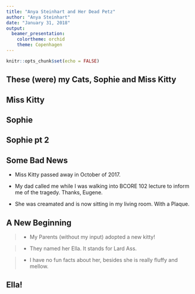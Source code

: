 ```yaml
---
title: "Anya Steinhart and Her Dead Petz"
author: "Anya Steinhart"
date: "January 31, 2018"
output: 
  beamer_presentation: 
    colortheme: orchid
    theme: Copenhagen
---
```


```r
knitr::opts_chunk$set(echo = FALSE)
```

## These (were) my Cats, Sophie and Miss Kitty 
\begin{picture}(320,260)
\put(1,1){\includegraphics[height=8.5cm]{IMG_2890.jpg}} \put(90,150){\begin{minipage}[t]{0.5\linewidth}
\end{minipage}}
\end{picture}

## Miss Kitty

\begin{picture}(300,250)
\put(0,20){\includegraphics[height=8cm]{IMG_8247.jpg}} \put(180,180){\begin{minipage}[t]{0.4\linewidth}
{\color{teal} Fun Facts about Miss Kitty: 

- \color{teal} She is a mancoon mix.   

- \color{teal} My parents adopted her after being in the shelter for 7 months!

-\color{teal} She went deaf when I was in high school.

-\color{teal} Her favorite activity is getting brushed.}
\end{minipage}}
\end{picture}

## Sophie
\begin{picture}(300,250)
\put(0,20){\includegraphics[height=8cm]{unnamed.jpg}} \put(188,250){\begin{minipage}[t]{0.4\linewidth}
{\color{magenta} Fun Facts about Sophie! 

- \color{magenta} She is a black Siamese Mix! However, she is good luck! 

- \color{magenta} She is really loud when she wants someone to feed her.

- \color{magenta} I hated her for at least a month when I was 8  because when we first adopted her, she scratched my face. Now she is ma homegirl.

- \color{magenta} The first halloween we had her my mom dressed her up as a witch. It didn't end well for my mom. }

- \color{magenta} She low key looks like a pillow when she sleeps.
\end{minipage}}
\end{picture}

## Sophie pt 2
\begin{picture}(300,250)
\put(65,20){\includegraphics[height=8cm]{unnamed-2.jpg}} \put(90,60){\begin{minipage}[t]{0.4\linewidth}
{\color{white} She either wants nothing to do with you, or everything to do with you.}
\end{minipage}}
\end{picture}

## Some Bad News
- \color{blue} Miss Kitty passed away in October of 2017.

- \color{blue} My dad called me while I was walking into BCORE 102 lecture to inform me of the tragedy. Thanks, Eugene.

- \color{blue} She was creamated and is now sitting in my living room. With a Plaque.
\begin{picture}(80,100)
\put(10,0){\includegraphics[height=3cm]{IMG_0881.jpg}} 
\put(100,0){\includegraphics[height=3cm]{IMG_1111.jpg}} 
\end{picture}

## A New Beginning

>- \color{violet} My Parents (without my input) adopted a new kitty! 

>- \color{violet} They named her Ella. It stands for Lard Ass. 

>- \color{violet} I have no fun facts about her, besides she is really fluffy and mellow.

## Ella! 
\begin{picture}(300,250)
\put(65,20){\includegraphics[height=8cm]{whitetrash}} 
\end{picture}
